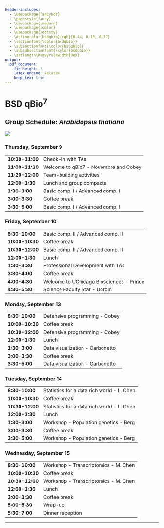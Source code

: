 ```yaml
---
header-includes:
  - \usepackage{fancyhdr}
  - \pagestyle{fancy}
  - \usepackage{lmodern}
  - \usepackage{xcolor}
  - \usepackage{sectsty}
  - \definecolor{bsdqbio}{rgb}{0.44, 0.16, 0.39}
  - \sectionfont{\color{bsdqbio}}
  - \subsectionfont{\color{bsdqbio}}
  - \subsubsectionfont{\color{bsdqbio}}
  - \setlength\heavyrulewidth{0ex}
output:
  pdf_document:
    fig_height: 2
    latex_engine: xelatex
    keep_tex: true
---
```

# BSD qBio$^7$ 

## Group Schedule: *Arabidopsis thaliana*
 ![](https://github.com/StefanoAllesina/BSD-QBio5/raw/master/logo_group/Arabidopsis_thaliana.png)     

### Thursday, September 9 

------------------    --------------------------------------------
**10:30-11:00**       Check-in with TAs                           
**11:00-11:20**       Welcome to qBio7 - Novembre and Cobey       
**11:20-12:00**       Team-building activities                    
**12:00-1:30**        Lunch and group compacts                    
**1:30-3:00**         Basic comp. I / Advanced comp. I            
**3:00-3:30**         Coffee break                                
**3:30-5:00**         Basic comp. I / Advanced comp. I            
------------------    --------------------------------------------

### Friday, September 10 

------------------    --------------------------------------------
**8:30-10:00**        Basic comp. II / Advanced comp. II          
**10:00-10:30**       Coffee break                                
**10:30-12:00**       Basic comp. II / Advanced comp. II          
**12:00-1:30**        Lunch                                       
**1:30-3:30**         Professional Development with TAs           
**3:30-4:00**         Coffee break                                
**4:00-4:30**         Welcome to UChicago Biosciences - Prince    
**4:30-5:30**         Science Faculty Star - Doroin               
------------------    --------------------------------------------

### Monday, September 13 

------------------    --------------------------------------------
**8:30-10:00**        Defensive programming - Cobey               
**10:00-10:30**       Coffee break                                
**10:30-12:00**       Defensive programming - Cobey               
**12:00-1:30**        Lunch                                       
**1:30-3:00**         Data visualization - Carbonetto             
**3:00-3:30**         Coffee break                                
**3:30-5:00**         Data visualization - Carbonetto             
------------------    --------------------------------------------

### Tuesday, September 14 

------------------    --------------------------------------------
**8:30-10:00**        Statistics for a data rich world - L. Chen  
**10:00-10:30**       Coffee break                                
**10:30-12:00**       Statistics for a data rich world - L. Chen  
**12:00-1:30**        Lunch                                       
**1:30-3:00**         Workshop - Population genetics - Berg       
**3:00-3:30**         Coffee break                                
**3:30-5:00**         Workshop - Population genetics - Berg       
------------------    --------------------------------------------

### Wednesday, September 15 

------------------    --------------------------------------------
**8:30-10:00**        Workshop - Transcriptomics - M. Chen        
**10:00-10:30**       Coffee break                                
**10:30-12:00**       Workshop - Transcriptomics - M. Chen        
**12:00-1:30**        Lunch                                       
**3:00-3:30**         Coffee break                                
**5:00-5:30**         Wrap-up                                     
**5:30-7:00**         Dinner reception                            
------------------    --------------------------------------------



-------

